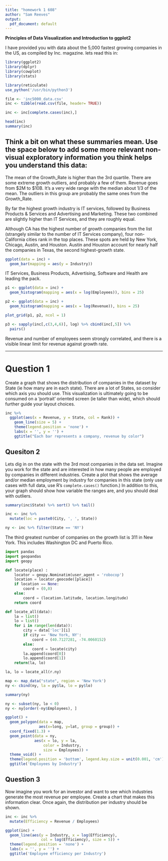 ```yaml
---
title: "homework 1 608"
author: "Sam Reeves"
output:
  pdf_document: default
---
```


**Principles of Data Visualization and Introduction to ggplot2**

I have provided you with data about the 5,000 fastest growing companies in the US, as compiled by Inc. magazine. lets read this in:

```r
library(ggplot2)
library(dplyr)
library(cowplot)
library(stats)

library(reticulate)
use_python('/usr/bin/python3')

file <- 'inc5000_data.csv'
inc <- tibble(read.csv(file, header= TRUE))

inc <- inc[complete.cases(inc),]

head(inc)
summary(inc)
```

## Think a bit on what these summaries mean. Use the space below to add some more relevant non-visual exploratory information you think helps you understand this data:

The mean of the Growth_Rate is higher than the 3rd quartile.  There are some extreme growth outliers, and probably a few of them.  Revenue goes from \$2M to \$10B.  It's a very wide range with the median about 1/3 of the mean.  The outliers in this group are probably the same ones from the Growth_Rate.

By far the highest growth industry is IT services, followed by Business Products & Services and Advertising and Marketing.  These two combined are slightly higher than IT Services, and they are roughly equal.

Although CA has the highest number of growth companies from the list (strangely similar to the number of IT Services company), four non-California cities rank in the top places.  These spots are held by New York, Chicago, Austin, and Houston.  Austin and Houston account for nearly half the companies in Texas, the second highest-growth state.

\pagebreak

```r
ggplot(data = inc) +
  geom_bar(mapping = aes(y = Industry))
```

IT Services, Business Products, Advertising, Software and Health are leading the pack.

\pagebreak

```r
p1 <- ggplot(data = inc) +
  geom_histogram(mapping = aes(x = log(Employees)), bins = 25)

p2 <- ggplot(data = inc) +
  geom_histogram(mapping = aes(x = log(Revenue)), bins = 25)

plot_grid(p1, p2, ncol = 1)
```

\pagebreak

```r
p3 <- sapply(inc[,c(3,4,6)], log) %>% cbind(inc[,5]) %>%
  pairs()
```

Revenue and number of employees seem strongly correlated, and there is a visible linear limit for revenue against growth rate.

---

\pagebreak

# Question 1

Create a graph that shows the distribution of companies in the dataset by State (ie how many are in each state). There are a lot of States, so consider which axis you should use. This visualization is ultimately going to be consumed on a 'portrait' oriented screen (ie taller than wide), which should further guide your layout choices.


```r
inc %>%
  ggplot(aes(x = Revenue, y = State, col = Rank)) +
    geom_line(size = 5) +
    theme(legend.position = 'none') +
    labs(x = '', y = '') +
    ggtitle("Each bar represents a company, revenue by color")
```

\pagebreak

## Quesiton 2

Lets dig in on the state with the 3rd most companies in the data set. Imagine you work for the state and are interested in how many people are employed by companies in different industries. Create a plot that shows the average and/or median employment by industry for companies in this state (only use cases with full data, use R's `complete.cases()` function.) In addition to this, your graph should show how variable the ranges are, and you should deal with outliers.

```r
summary(inc$State) %>% sort() %>% tail()

inc <- inc %>%
  mutate(loc = paste0(City, ', ', State))

ny <- inc %>% filter(State == 'NY')
```

The third greatest number of companies on the growth list is 311 in New York.  This includes Washington DC and Puerto Rico.

```python
import pandas
import geopandas
import geopy

def locate(place) :
    locator = geopy.Nominatim(user_agent = 'robocop')
    location = locator.geocode([place])
    if location == None:
        coord = (0,0)
    else:
        coord = (location.latitude, location.longitude)
    return coord

def locate_all(data):
    la = list()
    lo = list()
    for i in range(len(data)):
        city = data['loc'][i]
        if city == 'New York, NY':
            coord = (40.7127281, -74.0060152)
        else:
            coord = locate(city)
        la.append(coord[0])
        lo.append(coord[1])
    return(la, lo)
```

```python
la, lo = locate_all(r.ny)
```


```r
map <- map_data("state", region = 'New York')
ny <- cbind(ny, la = py$la, lo = py$lo)
```

```r
summary(ny)
```

```r
ny <- subset(ny, lo < 0)
ny <- ny[order(-ny$Employees), ]
```

```r
ggplot() +
  geom_polygon(data = map,
               aes(x=long, y=lat, group = group)) +
  coord_fixed(1.3) + 
  geom_point(data = ny, 
             aes(x = lo, y = la,
                 color = Industry,
                 size = Employees)) + 
  theme_void() +
  theme(legend.position = 'bottom', legend.key.size = unit(0.001, 'cm')) +
  ggtitle('Employees by Industry')
```

\pagebreak

## Question 3

Now imagine you work for an investor and want to see which industries generate the most revenue per employee. Create a chart that makes this information clear. Once again, the distribution per industry should be shown.

```r
inc <- inc %>%
  mutate(Efficiency = Revenue / Employees)

ggplot(inc) +
  geom_line(aes(y = Industry, x = log(Efficiency),
                col = log(Efficiency), size = 5)) +
  theme(legend.position = 'none') +
  labs(x = '', y = '') +
  ggtitle('Employee efficiency per Industry')
```


